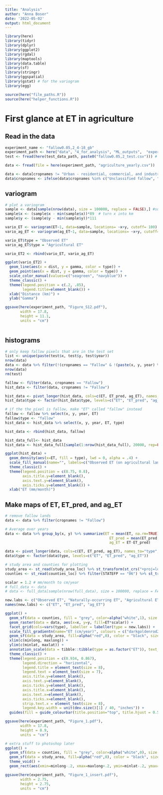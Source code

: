 ```yaml
---
title: "Analysis"
author: "Anna Boser"
date: '2022-05-02'
output: html_document
---
```


```r
library(here)
library(tidyr)
library(dplyr)
library(ggplot2)
library(rgdal)
library(maptools)
library(data.table)
library(sf)
library(stringr)
library(ggspatial)
library(gstat) # for the variogram
library(egg)

source(here("file_paths.R"))
source(here("helper_functions.R"))
```


# First glance at ET in agriculture 

## Read in the data
```r
experiment_name <- "fallow0.05,2_4-18_gb"
experiment_path <- here("data", "4_for_analysis", "ML_outputs",  "experiments", experiment_name)
test <- fread(here(test_data_path, paste0("fallow0.05,2_test.csv"))) # the pixels not used in training or validation
```

```r
data <- fread(file = here(experiment_path, "agriculture_yearly.csv"))
```

```r
data <- data[cropnames != "Urban - residential, commercial, and industrial, unsegregated",] # remove urban
data$cropnames <- ifelse(data$cropnames %in% c("Unclassified fallow", "Idle"), "Fallow", data$cropnames) # rename unclassified
```

## variogram
```r
# plot a variogram 
sample <- data[sample(nrow(data), size = 100000, replace = FALSE),] #subset data to calculate variogram
sample$x <- (sample$x - min(sample$x))*89  # turn x into km 
sample$y <- (sample$y - min(sample$y))*111

vario_ET <- variogram(ET~1, data=sample, locations= ~x+y, cutoff= 100) 
vario_ag_ET <- variogram(ag_ET~1, data=sample, locations= ~x+y, cutoff= 100) 

vario_ET$type = "Observed ET"
vario_ag_ET$type = "Agricultural ET"

vario_ET2 <- rbind(vario_ET, vario_ag_ET)

ggplot(vario_ET2) + 
  geom_line(aes(x = dist, y = gamma, color = type)) + 
  geom_point(aes(x = dist, y = gamma, color = type)) + 
  scale_color_manual(values=c("seagreen", "navyblue")) + 
  theme_classic() + 
  theme(legend.position = c(.2, .85), 
        legend.title=element_blank()) + 
  xlab("Distance (km)") + 
  ylab("Gamma")

ggsave(here(experiment_path, "Figure_S12.pdf"), 
       width = 17.8,
       height = 11.1,
       units = "cm")
  
```

## histograms 
```r
# only keep fallow pixels that are in the test set
list <- unique(paste(test$x, test$y, test$year))
nrow(data)
data <- data %>% filter(!(cropnames == "Fallow" & !(paste(x, y, year) %in% list)))
nrow(data)
rm(test)

fallow <- filter(data, cropnames == "Fallow")
hist_data <- filter(data, cropnames != "Fallow")

hist_data <- pivot_longer(hist_data, cols=c(ET, ET_pred, ag_ET), names_to="type", values_to="ET")
hist_data$type <- factor(hist_data$type, levels=c("ET", "ET_pred", "ag_ET"))

# if the the pixel is fallow, make "ET" called "fallow" instead
fallow <- fallow %>% select(x, y, year, ET)
fallow$type <- "fallow"
hist_data <- hist_data %>% select(x, y, year, ET, type)

hist_data <- rbind(hist_data, fallow)

hist_data_full<- hist_data
hist_data <- hist_data_full[sample(1:nrow(hist_data_full), 20000, rep=FALSE),]

ggplot(hist_data) + 
  geom_density(aes(x=ET, fill = type), lwd = 0, alpha = .4) + 
  scale_fill_manual(name="", labels=c("Observed ET (on agricultural lands)", "Simulated fallow ET (on agricultural lands)", "Agricultural ET (on agricultural lands)", "Fallow ET (on fallow lands)"), values=c("navyblue", "darkgoldenrod4", "seagreen", "grey")) +
  theme_classic() +  
  theme(legend.position = c(0.75, 0.8),
        axis.title.y=element_blank(),
        axis.text.y=element_blank(),
        axis.ticks.y=element_blank()) +
  xlab("ET (mm/month)")
```


## Make maps of ET, ET_pred, and ag_ET

```r
# remove fallow lands
data <- data %>% filter(cropnames != "Fallow")

# Average over years
data <- data %>% group_by(x, y) %>% summarize(ET = mean(ET, na.rm=TRUE), 
                                                ET_pred = mean(ET_pred, na.rm=TRUE), 
                                                ag_ET = ET-ET_pred)
```

```r
data <- pivot_longer(data, cols=c(ET, ET_pred, ag_ET), names_to="type", values_to="ET")
data$type <- factor(data$type, levels=c("ET", "ET_pred", "ag_ET"))
```

```r
# study area and counties for plotting
study_area <- st_read(study_area_loc) %>% st_transform(st_crs("+proj=longlat +datum=WGS84"))
counties <- st_read(counties_loc) %>% filter(STATEFP == "06") %>% st_transform(st_crs("+proj=longlat +datum=WGS84"))
```

```r
scalar = 1.2 # mm/month to cm/year
# full_data <- data
# data <- full_data[sample(nrow(full_data), size = 100000, replace = FALSE),] # subset for fast testing

new.labs <- c("Observed ET", "Naturally-occurring ET", "Agricultural ET")
names(new.labs) <- c("ET", "ET_pred", "ag_ET")

ggplot() + 
  geom_sf(data = counties, fill = "grey", color=alpha("white",1), size = .2) + 
  geom_raster(data = data, aes(x=x, y=y, fill=ET*scalar)) +
  facet_grid(cols=vars(type), labeller = labeller(type = new.labs)) +
  scale_fill_gradientn(name="ET (cm/year)", colours = c("darkgoldenrod2", "khaki1", "lightgreen",  "deepskyblue","mediumblue", "navyblue", "midnightblue", "black"), limits = c(-39.1, 234.6), breaks = seq(0, 200, by = 100)) +
  geom_sf(data = study_area, fill=alpha("red",0), color = "black", size = .2) + 
  xlim(c(minlong, maxlong)) + 
  ylim(c(minlat, maxlat)) + 
  annotation_scale(data = tibble::tibble(type = as.factor("ET")), text_cex=.6, height=unit(0.2, "cm")) + 
  theme_classic() +
  theme(legend.position = c(0.934, 0.867), 
        legend.direction = "horizontal",
        legend.title = element_text(size = 8), 
        legend.text = element_text(size = 7), 
        axis.title.y=element_blank(),
        axis.text.y=element_blank(),
        axis.ticks.y=element_blank(), 
        axis.title.x=element_blank(),
        axis.text.x=element_blank(),
        axis.ticks.x=element_blank(), 
        strip.text.x = element_text(size = 8), 
        legend.key.width = unit(dev.size()[1] / 40, "inches")) + 
  guides(fill = guide_colourbar(title.position="top", title.hjust = 0.5, override.aes = list(size = 0.5))) 

ggsave(here(experiment_path, "Figure_1.pdf"), 
       width = 17.8,
       height = 8.9,
       units = "cm")
```

```r
# extra stuff to photoshop later
ggplot() + 
  geom_sf(data = counties, fill = "grey", color=alpha("white",0), size = .2) + 
  geom_sf(data = study_area, fill=alpha("red",0), color = "black", size = .5) + 
  theme_void() +
  geom_rect(aes(xmin=minlong-.2, xmax=maxlong+.2, ymin=minlat-.2, ymax=maxlat+.2), color="black", fill="transparent", size = .5)

ggsave(here(experiment_path, "Figure_1_insert.pdf"), 
       width = 2.75,
       height = 2.75,
       units = "cm")
```
